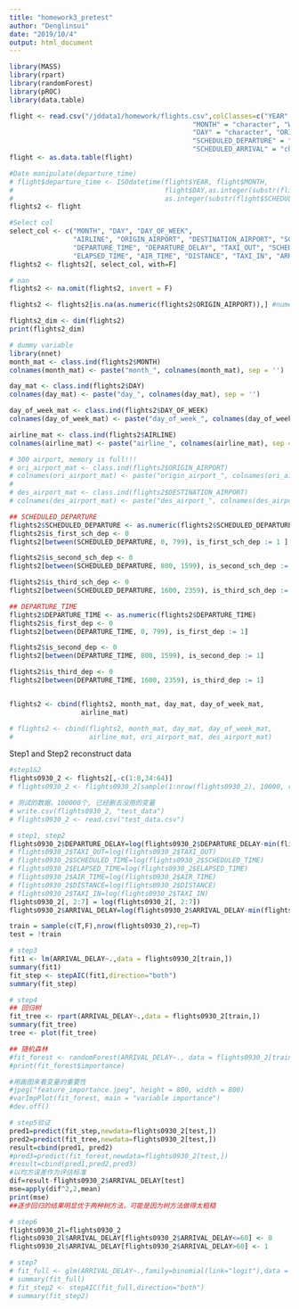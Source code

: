 ```yaml
---
title: "homework3_pretest"
author: "Denglinsui"
date: "2019/10/4"
output: html_document
---
```


```r
library(MASS)
library(rpart)
library(randomForest)
library(pROC)
library(data.table)

flight <- read.csv("/jddata1/homework/flights.csv",colClasses=c("YEAR" = "character", "DEPARTURE_TIME" = "character",
                                              "MONTH" = "character", "WHEELS_OFF" = "character",
                                              "DAY" = "character", "ORIGIN_AIRPORT" = "character",
                                              "SCHEDULED_DEPARTURE" = "character", "WHEELS_ON" = "character",
                                              "SCHEDULED_ARRIVAL" = "character", "ARRIVAL_TIME" = "character"))
flight <- as.data.table(flight)

#Date manipulate(departure_time)
# flight$departure_time <- ISOdatetime(flight$YEAR, flight$MONTH, 
#                                      flight$DAY,as.integer(substr(flight$SCHEDULED_DEPARTURE,1,2)),
#                                      as.integer(substr(flight$SCHEDULED_DEPARTURE,3,4)),0)
flights2 <- flight

#Select col
select_col <- c("MONTH", "DAY", "DAY_OF_WEEK", 
                "AIRLINE", "ORIGIN_AIRPORT", "DESTINATION_AIRPORT", "SCHEDULED_DEPARTURE", 
                "DEPARTURE_TIME", "DEPARTURE_DELAY", "TAXI_OUT", "SCHEDULED_TIME", 
                "ELAPSED_TIME", "AIR_TIME", "DISTANCE", "TAXI_IN", "ARRIVAL_DELAY")
flights2 <- flights2[, select_col, with=F]

# nan
flights2 <- na.omit(flights2, invert = F)

flights2 <- flights2[is.na(as.numeric(flights2$ORIGIN_AIRPORT)),] #numeric airport id. should be deleted.

flights2_dim <- dim(flights2)
print(flights2_dim)

# dummy variable
library(nnet)
month_mat <- class.ind(flights2$MONTH)
colnames(month_mat) <- paste("month_", colnames(month_mat), sep = '')

day_mat <- class.ind(flights2$DAY)
colnames(day_mat) <- paste("day_", colnames(day_mat), sep = '')

day_of_week_mat <- class.ind(flights2$DAY_OF_WEEK)
colnames(day_of_week_mat) <- paste("day_of_week_", colnames(day_of_week_mat), sep = '')

airline_mat <- class.ind(flights2$AIRLINE)
colnames(airline_mat) <- paste("airline_", colnames(airline_mat), sep = '')

# 300 airport, memory is full!!!
# ori_airport_mat <- class.ind(flights2$ORIGIN_AIRPORT)
# colnames(ori_airport_mat) <- paste("origin_airport_", colnames(ori_airport_mat), sep = '')
# 
# des_airport_mat <- class.ind(flights2$DESTINATION_AIRPORT)
# colnames(des_airport_mat) <- paste("des_airport_", colnames(des_airport_mat), sep = '')

## SCHEDULED_DEPARTURE
flights2$SCHEDULED_DEPARTURE <- as.numeric(flights2$SCHEDULED_DEPARTURE)
flights2$is_first_sch_dep <- 0
flights2[between(SCHEDULED_DEPARTURE, 0, 799), is_first_sch_dep := 1 ]

flights2$is_second_sch_dep <- 0
flights2[between(SCHEDULED_DEPARTURE, 800, 1599), is_second_sch_dep := 1]

flights2$is_third_sch_dep <- 0
flights2[between(SCHEDULED_DEPARTURE, 1600, 2359), is_third_sch_dep := 1]

## DEPARTURE_TIME
flights2$DEPARTURE_TIME <- as.numeric(flights2$DEPARTURE_TIME)
flights2$is_first_dep <- 0
flights2[between(DEPARTURE_TIME, 0, 799), is_first_dep := 1]

flights2$is_second_dep <- 0
flights2[between(DEPARTURE_TIME, 800, 1599), is_second_dep := 1]

flights2$is_third_dep <- 0
flights2[between(DEPARTURE_TIME, 1600, 2359), is_third_dep := 1]


flights2 <- cbind(flights2, month_mat, day_mat, day_of_week_mat,
                  airline_mat) 

# flights2 <- cbind(flights2, month_mat, day_mat, day_of_week_mat,
#                   airline_mat, ori_airport_mat, des_airport_mat) 

```

Step1 and Step2 reconstruct data

```r
#step1&2
flights0930_2 <- flights2[,-c(1:8,34:64)]
# flights0930_2 <- flights0930_2[sample(1:nrow(flights0930_2), 10000, replace = F), ]

# 测试的数据，100000个, 已经删去没用的变量
# write.csv(flights0930_2, "test_data")
# flights0930_2 <- read.csv("test_data.csv")

# step1, step2
flights0930_2$DEPARTURE_DELAY=log(flights0930_2$DEPARTURE_DELAY-min(flights0930_2$DEPARTURE_DELAY)+1)
# flights0930_2$TAXI_OUT=log(flights0930_2$TAXI_OUT)
# flights0930_2$SCHEDULED_TIME=log(flights0930_2$SCHEDULED_TIME)
# flights0930_2$ELAPSED_TIME=log(flights0930_2$ELAPSED_TIME)
# flights0930_2$AIR_TIME=log(flights0930_2$AIR_TIME)
# flights0930_2$DISTANCE=log(flights0930_2$DISTANCE)
# flights0930_2$TAXI_IN=log(flights0930_2$TAXI_IN)
flights0930_2[, 2:7] = log(flights0930_2[, 2:7])
flights0930_2$ARRIVAL_DELAY=log(flights0930_2$ARRIVAL_DELAY-min(flights0930_2$ARRIVAL_DELAY)+1)

train = sample(c(T,F),nrow(flights0930_2),rep=T)
test = !train

```

```r
# step3
fit1 <- lm(ARRIVAL_DELAY~.,data = flights0930_2[train,])
summary(fit1)
fit_step <- stepAIC(fit1,direction="both")
summary(fit_step)
```

```r
# step4
## 回归树
fit_tree <- rpart(ARRIVAL_DELAY~.,data = flights0930_2[train,])
summary(fit_tree)
tree <- plot(fit_tree)
```


```r
## 随机森林
#fit_forest <- randomForest(ARRIVAL_DELAY~., data = flights0930_2[train,],ntree=100,mtry=5,importance=TRUE, proximity=TRUE)
#print(fit_forest$importance)

```

```r
#用画图来看变量的重要性
#jpeg("feature_importance.jpeg", height = 800, width = 800)
#varImpPlot(fit_forest, main = "variable importance")
#dev.off()
```


```r
# step5验证
pred1=predict(fit_step,newdata=flights0930_2[test,])
pred2=predict(fit_tree,newdata=flights0930_2[test,])
result=cbind(pred1, pred2)
#pred3=predict(fit_forest,newdata=flights0930_2[test,])
#result=cbind(pred1,pred2,pred3)
#以均方误差作为评估标准
dif=result-flights0930_2$ARRIVAL_DELAY[test]
mse=apply(dif^2,2,mean)
print(mse)
##逐步回归的结果明显优于两种树方法，可能是因为树方法做得太粗糙
```

```r
# step6
flights0930_2l=flights0930_2
flights0930_2l$ARRIVAL_DELAY[flights0930_2$ARRIVAL_DELAY<=60] <- 0
flights0930_2l$ARRIVAL_DELAY[flights0930_2$ARRIVAL_DELAY>60] <- 1
```


```r
# step7
# fit_full <- glm(ARRIVAL_DELAY~.,family=binomial(link="logit"),data = flights0930_2l)
# summary(fit_full)
# fit_step2 <- stepAIC(fit_full,direction="both")
# summary(fit_step2)
```


